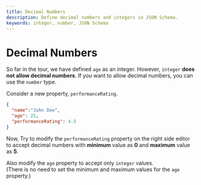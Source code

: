 ```yaml
---
title: Decimal Numbers
description: Define decimal numbers and integers in JSON Schema.
keywords: integer, number, JSON Schema
---
```


# Decimal Numbers

So far in the tour, we have defined `age` as an integer. However, `integer` **does not allow decimal numbers**. If you want to allow decimal numbers, you can use the `number` type.

Consider a new property, `performanceRating`. 

```json highlightLineStart={4} 
{
  "name":"John Doe",
  "age": 25,
  "performanceRating": 4.5
}
```

Now, Try to modify the `performanceRating` property on the right side editor to accept decimal numbers with **minimum** value as **0** and **maximum** value as **5**.

Also modify the `age` property to accept only `integer` values. <br/>
(There is no need to set the minimum and maximum values for the `age` property.)
